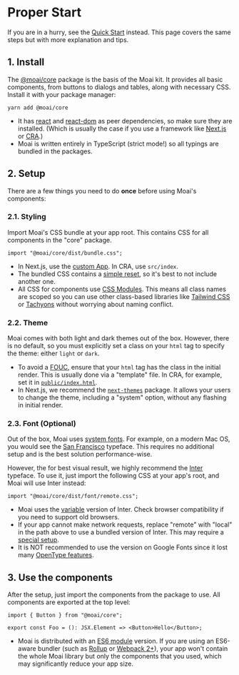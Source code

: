 
<Meta title="Getting started/Proper Start" />

# Proper Start

If you are in a hurry, see the [Quick Start] instead. This page covers the same
steps but with more explanation and tips.

[quick start]: /story/guides-quick-start--page

## 1. Install

The [@moai/core] package is the basis of the Moai kit. It provides all basic
components, from buttons to dialogs and tables, along with necessary CSS.
Install it with your package manager:

```
yarn add @moai/core
```

- It has [react] and [react-dom] as peer dependencies, so make sure they are
  installed. (Which is usually the case if you use a framework like [Next.js] or
  [CRA].)
- Moai is written entirely in TypeScript (strict mode!) so all typings are
  bundled in the packages.

[typing]: https://www.typescriptlang.org/docs/handbook/declaration-files/introduction.html
[react]: https://www.npmjs.com/package/react
[react-dom]: https://www.npmjs.com/package/react-dom
[@moai/core]: https://www.npmjs.com/package/@moai/core
[next.js]: https://nextjs.org/
[cra]: https://create-react-app.dev/

## 2. Setup

There are a few things you need to do **once** before using Moai's components:

### 2.1. Styling

Import Moai's CSS bundle at your app root. This contains CSS for all components
in the "core" package.

```tsx
import "@moai/core/dist/bundle.css";
```

- In Next.js, use the [custom App]. In CRA, use `src/index`.
- The bundled CSS contains a [simple reset], so it's best to not include
  another one.
- All CSS for components use [CSS Modules]. This means all class names are
  scoped so you can use other class-based libraries like [Tailwind CSS] or
  [Tachyons] without worrying about naming conflict.

[simple reset]: https://github.com/moaijs/moai/blob/main/core/src/global.css
[css modules]: https://github.com/css-modules/css-modules
[tailwind css]: https://tailwindcss.com
[tachyons]: https://tachyons.io/
[custom app]: https://nextjs.org/docs/advanced-features/custom-app

### 2.2. Theme

Moai comes with both light and dark themes out of the box. However, there is no
default, so you must explicitly set a class on your `html` tag to specify the
theme: either `light` or `dark`.

- To avoid a [FOUC], ensure that your `html` tag has the class in the initial
  render. This is usually done via a "template" file. In CRA, for example, set it
  in [`public/index.html`].
- In Next.js, we recommend the [`next-themes`] package. It allows your users
  to change the theme, including a "system" option, without any flashing in
  initial render.

[custom document]: https://nextjs.org/docs/advanced-features/custom-document
[`public/index.html`]: https://create-react-app.dev/docs/using-the-public-folder/#changing-the-html
[fouc]: https://en.wikipedia.org/wiki/Flash_of_unstyled_content
[`next-themes`]: https://github.com/pacocoursey/next-themes

### 2.3. Font (Optional)

Out of the box, Moai uses [system fonts]. For example, on a modern Mac OS, you
would see the [San Francisco] typeface. This requires no additional setup
and is the best solution performance-wise.

However, the for best visual result, we highly recommend the [Inter] typeface.
To use it, just import the following CSS at your app's root, and Moai will use
Inter instead:

```tsx
import "@moai/core/dist/font/remote.css";
```

- Moai uses the [variable] version of Inter. Check browser compatibility if you
  need to support old browsers.
- If your app cannot make network requests, replace "remote" with "local" in the
  path above to use a bundled version of Inter. This may require a [special
  setup].
- It is NOT recommended to use the version on Google Fonts since it lost many
  [OpenType features].

[system fonts]: https://github.com/moaijs/moai/blob/d3c7c957016b0a8de7838c35fe309384154f9f40/core/src/global.css#L54-L55
[san francisco]: https://en.wikipedia.org/wiki/San_Francisco_(sans-serif_typeface)
[inter]: https://rsms.me/inter/
[variable]: https://en.wikipedia.org/wiki/Variable_font
[instruction]: https://rsms.me/inter/#usage
[opentype features]: https://en.wikipedia.org/wiki/List_of_typographic_features
[special setup]: https://webpack.js.org/guides/asset-management/#loading-fonts

## 3. Use the components

After the setup, just import the components from the package to use. All
components are exported at the top level:

```tsx
import { Button } from "@moai/core";

export const Foo = (): JSX.Element => <Button>Hello</Button>;
```

- Moai is distributed with an [ES6 module] version. If you are using an
  ES6-aware bundler (such as [Rollup] or [Webpack 2+]), your app won't contain
  the whole Moai library but only the components that you used, which may
  significantly reduce your app size.

[es6 module]: https://github.com/rollup/rollup/wiki/pkg.module
[rollup]: https://rollupjs.org/guide/en/
[webpack 2+]: https://webpack.js.org/guides/tree-shaking/
